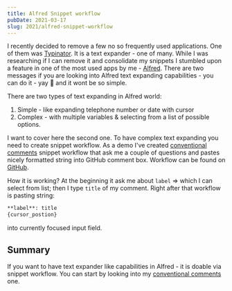 ```yaml
---
title: Alfred Snippet workflow
pubDate: 2021-03-17
slug: 2021/alfred-snippet-workflow
---
```


I recently decided to remove a few no so frequently used applications. One of them was [Typinator](https://www.ergonis.com/products/typinator/).
It is a text expander - one of many. While I was researching if I can remove it and consolidate my snippets
I stumbled upon a feature in one of the most used apps by me - [Alfred](https://www.alfredapp.com/). There are two messages if
you are looking into Alfred text expanding capabilities - you can do it - yay 🎉 and it wont be so simple.

There are two types of text expanding in Alfred world:

1. Simple - like expanding telephone number or date with cursor
2. Complex - with multiple variables & selecting from a list of possible options.

I want to cover here the second one. To have complex text expanding you need to create snippet workflow.
As a demo I've created [conventional comments](https://conventionalcomments.org/) snippet workflow that ask me a couple of questions
and pastes nicely formatted string into GitHub comment box. Workflow can be found on [GitHub](https://github.com/krzysztofzuraw/alfred-conventional-comments).

How it is working? At the beginning it ask me about `label` => which I can select from list; then I
type `title` of my comment. Right after that workflow is pasting string:

```markdown
**label**: title
{cursor_postion}
```

into currently focused input field.

## Summary

If you want to have text expander like capabilities in Alfred - it is doable via snippet workflow. You
can start by looking into my [conventional comments](https://github.com/krzysztofzuraw/alfred-conventional-comments) one.
